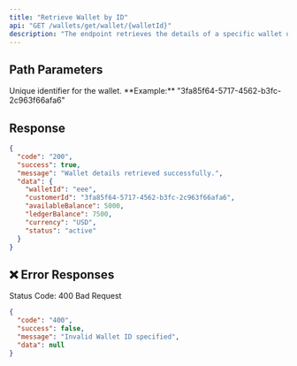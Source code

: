```yaml
---
title: "Retrieve Wallet by ID"
api: "GET /wallets/get/wallet/{walletId}"
description: "The endpoint retrieves the details of a specific wallet using its unique wallet ID."
---
```



## Path Parameters

<ParamField body="id" type="string" required>
  Unique identifier for the wallet.
  **Example:** "3fa85f64-5717-4562-b3fc-2c963f66afa6"
</ParamField>

## Response

```json
{
  "code": "200",
  "success": true,
  "message": "Wallet details retrieved successfully.",
  "data": {
    "walletId": "eee",
    "customerId": "3fa85f64-5717-4562-b3fc-2c963f66afa6",
    "availableBalance": 5000,
    "ledgerBalance": 7500,
    "currency": "USD",
    "status": "active"
  }
}
```

## ❌ Error Responses

Status Code: 400 Bad Request

```json
{
  "code": "400",
  "success": false,
  "message": "Invalid Wallet ID specified",
  "data": null
}
```
